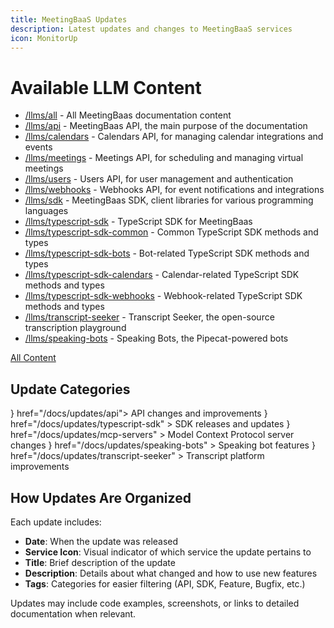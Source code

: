 ```yaml
---
title: MeetingBaaS Updates
description: Latest updates and changes to MeetingBaaS services
icon: MonitorUp
---
```


# Available LLM Content

- [/llms/all](/llms/all) <Icon className="ml-1 inline-block" name="FilesIcon" /> - All MeetingBaas documentation content
- [/llms/api](/llms/api) <Icon className="ml-1 inline-block" name="Api" /> - MeetingBaas API, the main purpose of the documentation
- [/llms/calendars](/llms/calendars) <Icon className="ml-1 inline-block" name="Calendar" /> - Calendars API, for managing calendar integrations and events
- [/llms/meetings](/llms/meetings) <Icon className="ml-1 inline-block" name="Video" /> - Meetings API, for scheduling and managing virtual meetings
- [/llms/users](/llms/users) <Icon className="ml-1 inline-block" name="Users" /> - Users API, for user management and authentication
- [/llms/webhooks](/llms/webhooks) <Icon className="ml-1 inline-block" name="Webhook" /> - Webhooks API, for event notifications and integrations
- [/llms/sdk](/llms/sdk) <Icon className="ml-1 inline-block" name="Package" /> - MeetingBaas SDK, client libraries for various programming languages
- [/llms/typescript-sdk](/llms/typescript-sdk) <Icon className="ml-1 inline-block" name="Code" /> - TypeScript SDK for MeetingBaas
- [/llms/typescript-sdk-common](/llms/typescript-sdk-common) <Icon className="ml-1 inline-block" name="CodeSquare" /> - Common TypeScript SDK methods and types
- [/llms/typescript-sdk-bots](/llms/typescript-sdk-bots) <Icon className="ml-1 inline-block" name="Bot" /> - Bot-related TypeScript SDK methods and types
- [/llms/typescript-sdk-calendars](/llms/typescript-sdk-calendars) <Icon className="ml-1 inline-block" name="CalendarClock" /> - Calendar-related TypeScript SDK methods and types
- [/llms/typescript-sdk-webhooks](/llms/typescript-sdk-webhooks) <Icon className="ml-1 inline-block" name="Link" /> - Webhook-related TypeScript SDK methods and types
- [/llms/transcript-seeker](/llms/transcript-seeker) <Icon className="ml-1 inline-block" name="Album" /> - Transcript Seeker, the open-source transcription playground
- [/llms/speaking-bots](/llms/speaking-bots) <Icon className="ml-1 inline-block" name="Brain" /> - Speaking Bots, the Pipecat-powered bots

[All Content](/llms/all)

## Update Categories

<Cards>
  <Card title="API Updates" icon={<WebhookIcon />} href="/docs/updates/api">
    API changes and improvements
  </Card>
  <Card
    title="TypeScript SDK Updates"
    icon={<FileCode />}
    href="/docs/updates/typescript-sdk"
  >
    SDK releases and updates
  </Card>
  <Card
    title="MCP Servers Updates"
    icon={<ServerCog />}
    href="/docs/updates/mcp-servers"
  >
    Model Context Protocol server changes
  </Card>
  <Card
    title="Speaking Bots Updates"
    icon={<Bot />}
    href="/docs/updates/speaking-bots"
  >
    Speaking bot features
  </Card>
  <Card
    title="Transcript Seeker Updates"
    icon={<Captions />}
    href="/docs/updates/transcript-seeker"
  >
    Transcript platform improvements
  </Card>
</Cards>

## How Updates Are Organized

Each update includes:

- **Date**: When the update was released
- **Service Icon**: Visual indicator of which service the update pertains to
- **Title**: Brief description of the update
- **Description**: Details about what changed and how to use new features
- **Tags**: Categories for easier filtering (API, SDK, Feature, Bugfix, etc.)

Updates may include code examples, screenshots, or links to detailed documentation when relevant.
